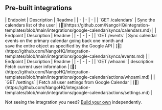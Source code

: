 
## Pre-built integrations

<AccordionGroup>


<Accordion title="Calendars">
| Endpoint | Description | Readme |
| - | - | - |
| `GET /calendars` | Sync the calendars list of the user | [🔗](https://github.com/NangoHQ/integration-templates/blob/main/integrations/google-calendar/syncs/calendars.md) |
</Accordion>


<Accordion title="Events">
| Endpoint | Description | Readme |
| - | - | - |
| `GET /events` | Sync calendar events on the primary calendar going back one month and<br />save the entire object as specified by the Google API | [🔗](https://github.com/NangoHQ/integration-templates/blob/main/integrations/google-calendar/syncs/events.md) |
</Accordion>


<Accordion title="Users">
| Endpoint | Description | Readme |
| - | - | - |
| `GET /whoami` | description: Fetch current user information | [🔗](https://github.com/NangoHQ/integration-templates/blob/main/integrations/google-calendar/actions/whoami.md) |
| `GET /settings` | Fetch all user settings from Google Calendar | [🔗](https://github.com/NangoHQ/integration-templates/blob/main/integrations/google-calendar/actions/settings.md) |
</Accordion>

</AccordionGroup>

<Tip>Not seeing the integration you need? [Build your own](https://docs.nango.dev/guides/platform/functions) independently.</Tip>
